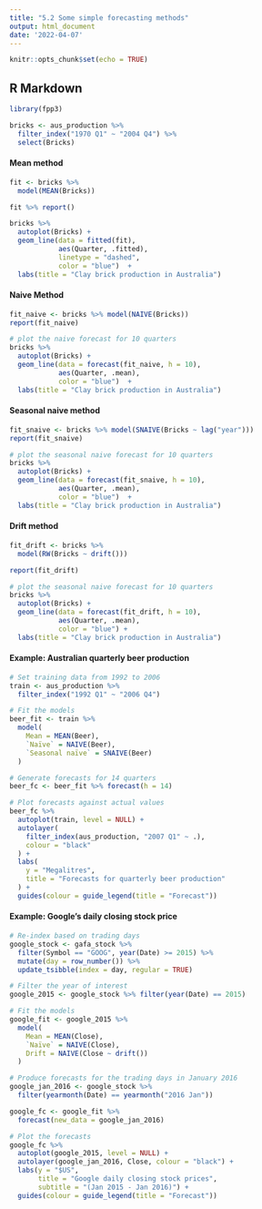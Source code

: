 ```yaml
---
title: "5.2 Some simple forecasting methods"
output: html_document
date: '2022-04-07'
---
```


```r
knitr::opts_chunk$set(echo = TRUE)
```

## R Markdown

```r
library(fpp3)
```

```r
bricks <- aus_production %>%
  filter_index("1970 Q1" ~ "2004 Q4") %>%
  select(Bricks)
```


#### Mean method

```r
fit <- bricks %>% 
  model(MEAN(Bricks))
```

```r
fit %>% report()

```
```r
bricks %>% 
  autoplot(Bricks) + 
  geom_line(data = fitted(fit), 
            aes(Quarter, .fitted), 
            linetype = "dashed", 
            color = "blue")  + 
  labs(title = "Clay brick production in Australia")

```
#### Naive Method

```r
fit_naive <- bricks %>% model(NAIVE(Bricks))
report(fit_naive)
```


```r
# plot the naive forecast for 10 quarters
bricks %>% 
  autoplot(Bricks) + 
  geom_line(data = forecast(fit_naive, h = 10), 
            aes(Quarter, .mean), 
            color = "blue")  + 
  labs(title = "Clay brick production in Australia")

```
#### Seasonal naive method

```r
fit_snaive <- bricks %>% model(SNAIVE(Bricks ~ lag("year")))
report(fit_snaive)
```


```r
# plot the seasonal naive forecast for 10 quarters
bricks %>% 
  autoplot(Bricks) + 
  geom_line(data = forecast(fit_snaive, h = 10), 
            aes(Quarter, .mean), 
            color = "blue")  + 
  labs(title = "Clay brick production in Australia")


```

#### Drift method

```r
fit_drift <- bricks %>%
  model(RW(Bricks ~ drift()))

report(fit_drift)

```


```r
# plot the seasonal naive forecast for 10 quarters
bricks %>% 
  autoplot(Bricks) + 
  geom_line(data = forecast(fit_drift, h = 10), 
            aes(Quarter, .mean), 
            color = "blue") +
  labs(title = "Clay brick production in Australia")

```


#### Example: Australian quarterly beer production

```r
# Set training data from 1992 to 2006
train <- aus_production %>%
  filter_index("1992 Q1" ~ "2006 Q4")

# Fit the models
beer_fit <- train %>%
  model(
    Mean = MEAN(Beer),
    `Naïve` = NAIVE(Beer),
    `Seasonal naïve` = SNAIVE(Beer)
  )

# Generate forecasts for 14 quarters
beer_fc <- beer_fit %>% forecast(h = 14)

# Plot forecasts against actual values
beer_fc %>%
  autoplot(train, level = NULL) +
  autolayer(
    filter_index(aus_production, "2007 Q1" ~ .),
    colour = "black"
  ) +
  labs(
    y = "Megalitres",
    title = "Forecasts for quarterly beer production"
  ) +
  guides(colour = guide_legend(title = "Forecast"))

```


#### Example: Google’s daily closing stock price

```r
# Re-index based on trading days
google_stock <- gafa_stock %>%
  filter(Symbol == "GOOG", year(Date) >= 2015) %>%
  mutate(day = row_number()) %>%
  update_tsibble(index = day, regular = TRUE)

# Filter the year of interest
google_2015 <- google_stock %>% filter(year(Date) == 2015)

# Fit the models
google_fit <- google_2015 %>%
  model(
    Mean = MEAN(Close),
    `Naïve` = NAIVE(Close),
    Drift = NAIVE(Close ~ drift())
  )

# Produce forecasts for the trading days in January 2016
google_jan_2016 <- google_stock %>%
  filter(yearmonth(Date) == yearmonth("2016 Jan"))

google_fc <- google_fit %>%
  forecast(new_data = google_jan_2016)

# Plot the forecasts
google_fc %>%
  autoplot(google_2015, level = NULL) +
  autolayer(google_jan_2016, Close, colour = "black") +
  labs(y = "$US",
       title = "Google daily closing stock prices",
       subtitle = "(Jan 2015 - Jan 2016)") +
  guides(colour = guide_legend(title = "Forecast"))
```


